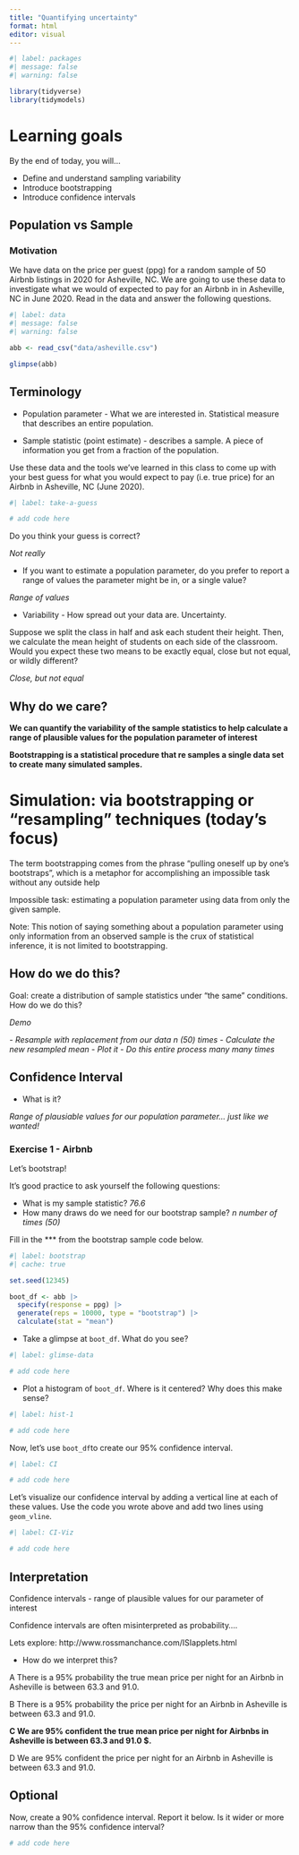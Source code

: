 ```yaml
---
title: "Quantifying uncertainty"
format: html
editor: visual
---
```


```r
#| label: packages
#| message: false
#| warning: false

library(tidyverse)
library(tidymodels)
```

# Learning goals

By the end of today, you will...

-   Define and understand sampling variability
-   Introduce bootstrapping
-   Introduce confidence intervals

## Population vs Sample

### Motivation

We have data on the price per guest (ppg) for a random sample of 50 Airbnb listings in 2020 for Asheville, NC. We are going to use these data to investigate what we would of expected to pay for an Airbnb in in Asheville, NC in June 2020.
Read in the data and answer the following questions.

```r
#| label: data
#| message: false
#| warning: false

abb <- read_csv("data/asheville.csv")

glimpse(abb)
```

## Terminology

-   Population parameter - What we are interested in.
    Statistical measure that describes an entire population.

-   Sample statistic (point estimate) - describes a sample.
    A piece of information you get from a fraction of the population.

Use these data and the tools we've learned in this class to come up with your best guess for what you would expect to pay (i.e. true price) for an Airbnb in Asheville, NC (June 2020).

```r
#| label: take-a-guess

# add code here
```

Do you think your guess is correct?

*Not really*

-   If you want to estimate a population parameter, do you prefer to report a range of values the parameter might be in, or a single value?

*Range of values*

-   Variability - How spread out your data are. Uncertainty.

Suppose we split the class in half and ask each student their height.
Then, we calculate the mean height of students on each side of the classroom.
Would you expect these two means to be exactly equal, close but not equal, or wildly different?

*Close, but not equal*

## Why do we care?

**We can quantify the variability of the sample statistics to help calculate a range of plausible values for the population parameter of interest**

**Bootstrapping is a statistical procedure that re samples a single data set to create many simulated samples.**

# Simulation: via bootstrapping or "resampling" techniques (today's focus)

The term bootstrapping comes from the phrase "pulling oneself up by one's bootstraps", which is a metaphor for accomplishing an impossible task without any outside help

Impossible task: estimating a population parameter using data from only the given sample.

Note: This notion of saying something about a population parameter using only information from an observed sample is the crux of statistical inference, it is not limited to bootstrapping.

## How do we do this?

Goal: create a distribution of sample statistics under "the same" conditions.
How do we do this?

*Demo*

*- Resample with replacement from our data n (50) times* *- Calculate the new resampled mean* *- Plot it* *- Do this entire process many many times*

## Confidence Interval

-   What is it?

*Range of plausiable values for our population parameter... just like we wanted!*

### Exercise 1 - Airbnb

Let's bootstrap!

It's good practice to ask yourself the following questions:

-   What is my sample statistic? *76.6*
-   How many draws do we need for our bootstrap sample? *n number of times (50)*

Fill in the \*\*\* from the bootstrap sample code below.

```r
#| label: bootstrap
#| cache: true

set.seed(12345)

boot_df <- abb |>
  specify(response = ppg) |>
  generate(reps = 10000, type = "bootstrap") |>
  calculate(stat = "mean")
```

-   Take a glimpse at `boot_df`. What do you see?

```r
#| label: glimse-data

# add code here
```

-   Plot a histogram of `boot_df`. Where is it centered? Why does this make sense?

```r
#| label: hist-1

# add code here
```

Now, let's use `boot_df`to create our 95% confidence interval.

```r
#| label: CI

# add code here
```

Let's visualize our confidence interval by adding a vertical line at each of these values.
Use the code you wrote above and add two lines using `geom_vline`.

```r
#| label: CI-Viz

# add code here
```

## Interpretation

Confidence intervals - range of plausible values for our parameter of interest

Confidence intervals are often misinterpreted as probability....

Lets explore: http://www.rossmanchance.com/ISIapplets.html

-   How do we interpret this?

A There is a 95% probability the true mean price per night for an Airbnb in Asheville is between 63.3 and 91.0.

B There is a 95% probability the price per night for an Airbnb in Asheville is between 63.3 and 91.0.

**C We are 95% confident the true mean price per night for Airbnbs in Asheville is between 63.3 and 91.0 \$.**

D We are 95% confident the price per night for an Airbnb in Asheville is between 63.3 and 91.0.

## Optional

Now, create a 90% confidence interval.
Report it below.
Is it wider or more narrow than the 95% confidence interval?

```r

# add code here
```
